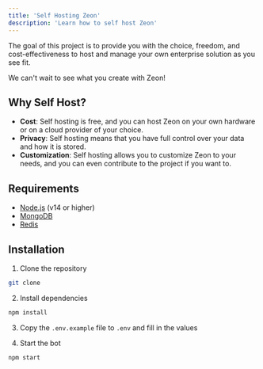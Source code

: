 ```yaml
---
title: 'Self Hosting Zeon'
description: 'Learn how to self host Zeon'
---
```


The goal of this project is to provide you with the choice, freedom, and cost-effectiveness to host and manage your own enterprise solution as you see fit. 

We can't wait to see what you create with Zeon!

## Why Self Host?

- **Cost**: Self hosting is free, and you can host Zeon on your own hardware or on a cloud provider of your choice.
- **Privacy**: Self hosting means that you have full control over your data and how it is stored.
- **Customization**: Self hosting allows you to customize Zeon to your needs, and you can even contribute to the project if you want to.

## Requirements

- [Node.js](https://nodejs.org/en/) (v14 or higher)
- [MongoDB](https://www.mongodb.com/)
- [Redis](https://redis.io/)

## Installation

1. Clone the repository

```bash
git clone
```

2. Install dependencies

```bash
npm install
```

3. Copy the `.env.example` file to `.env` and fill in the values

4. Start the bot

```bash
npm start
```